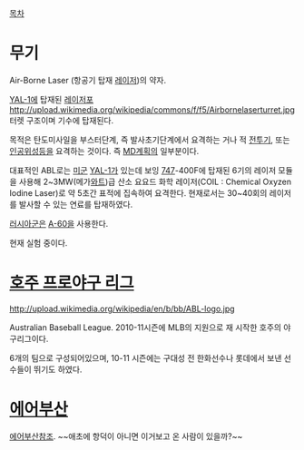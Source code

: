 [[목차]]

= 무기 =
Air-Borne Laser (항공기 탑재 [[레이저]])의 약자.

[[YAL-1]]에 탑재된 [[레이저포]]
http://upload.wikimedia.org/wikipedia/commons/f/f5/Airbornelaserturret.jpg
터렛 구조이며 기수에 탑재된다.

목적은 탄도미사일을 부스터단계, 즉 발사초기단계에서 요격하는 거나 적 [[전투기]], 또는 [[인공위성]]등을 요격하는 것이다. 즉 [[MD]]계획의 일부분이다.

대표적인 ABL로는 [[미군]] [[YAL-1]]가 있는데 보잉 [[747]]-400F에 탑재된 6기의 레이저 모듈을 사용해 2~3MW(메가[[와트]])급 산소 요요드 화학 레이저(COIL : Chemical Oxyzen Iodine Laser)로 약 5초간 표적에 집속하여 요격한다. 현재로서는 30~40회의 레이저를 발사할 수 있는 연료를 탑재하였다.

[[러시아군]]은 [[A-60]]을 사용한다.

현재 실험 중이다.



= [[호주 프로야구 리그]] = 

http://upload.wikimedia.org/wikipedia/en/b/bb/ABL-logo.jpg

Australian Baseball League.
2010-11시즌에 MLB의 지원으로 재 시작한 호주의 야구리그이다.

6개의 팀으로 구성되어있으며, 10-11 시즌에는 구대성 전 한화선수나 롯데에서 보낸 선수들이 뛰기도 하였다.


= [[에어부산]] =


[[에어부산]]참조. ~~애초에 항덕이 아니면 이거보고 온 사람이 있을까?~~
